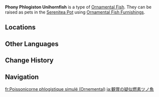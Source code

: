 {{About|the [[furnishing]]|the fish|Phony Phlogiston Unihornfish}}
{{Furnishing Infobox
|title          = Phony Phlogiston Unihornfish
|id             = 379044
|image          = Item Ornamental Phony Phlogiston Unihornfish.png
|category       = Ornamental Fish
|quality        = 4
|adeptal_energy = 
|load           = 
|description    =  A valuable Ornamental Fish that may be kept as a pet in the [["Molten Lava Pool"|Molten Lava Pool]].<br>{{Item Description|Phony Phlogiston Unihornfish}}
}}
'''Phony Phlogiston Unihornfish''' is a type of [[Ornamental Fish]]. They can be raised as pets in the [[Serenitea Pot]] using [[Ornamental Fish Furnishings]].

==Locations==
{{Transclude|Phony Phlogiston Unihornfish|Locations}}

==Other Languages==
{{Other Languages|Transclude=Phony Phlogiston Unihornfish}}

==Change History==
{{Change History|5.2}}

==Navigation==
{{Furnishing Navbox/Subsystems|fish pond}}

[[fr:Poissonicorne phlogistique simulé (Ornemental)]]
[[ja:観賞の疑似燃素ツノ魚]]